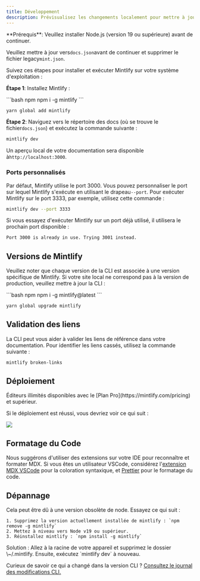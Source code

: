 ```yaml
---
title: Développement
description: Prévisualisez les changements localement pour mettre à jour votre documentation
---
```


<Info>
  **Prérequis**: Veuillez installer Node.js (version 19 ou supérieure) avant de continuer.<br />

  Veuillez mettre à jour vers`docs.json`avant de continuer et supprimer le fichier legacy`mint.json`.
</Info>

Suivez ces étapes pour installer et exécuter Mintlify sur votre système d'exploitation :

**Étape 1**: Installez Mintlify :

<CodeGroup>
  ```bash npm
  npm i -g mintlify
  ```

  ```bash yarn
  yarn global add mintlify
  ```
</CodeGroup>

**Étape 2**: Naviguez vers le répertoire des docs (où se trouve le fichier`docs.json`) et exécutez la commande suivante :

```bash
mintlify dev
```

Un aperçu local de votre documentation sera disponible à`http://localhost:3000`.

### Ports personnalisés

Par défaut, Mintlify utilise le port 3000. Vous pouvez personnaliser le port sur lequel Mintlify s'exécute en utilisant le drapeau`--port`. Pour exécuter Mintlify sur le port 3333, par exemple, utilisez cette commande :

```bash
mintlify dev --port 3333
```

Si vous essayez d'exécuter Mintlify sur un port déjà utilisé, il utilisera le prochain port disponible :

```md
Port 3000 is already in use. Trying 3001 instead.
```

## Versions de Mintlify

Veuillez noter que chaque version de la CLI est associée à une version spécifique de Mintlify. Si votre site local ne correspond pas à la version de production, veuillez mettre à jour la CLI :

<CodeGroup>
  ```bash npm
  npm i -g mintlify@latest
  ```

  ```bash yarn
  yarn global upgrade mintlify
  ```
</CodeGroup>

## Validation des liens

La CLI peut vous aider à valider les liens de référence dans votre documentation. Pour identifier les liens cassés, utilisez la commande suivante :

```bash
mintlify broken-links
```

## Déploiement

<Tip>
  Éditeurs illimités disponibles avec le [Plan Pro](https://mintlify.com/pricing) et supérieur.
</Tip>

Si le déploiement est réussi, vous devriez voir ce qui suit :

<Frame>
  <img src="/images/checks-passed.png" style={{ borderRadius: '0.5rem' }} />
</Frame>

## Formatage du Code

Nous suggérons d'utiliser des extensions sur votre IDE pour reconnaître et formater MDX. Si vous êtes un utilisateur VSCode, considérez l'[extension MDX VSCode](https://marketplace.visualstudio.com/items?itemName=unifiedjs.vscode-mdx) pour la coloration syntaxique, et [Prettier](https://marketplace.visualstudio.com/items?itemName=esbenp.prettier-vscode) pour le formatage du code.

## Dépannage

<AccordionGroup>
  <Accordion title="Error: Could not load the &#x22;sharp&#x22; module using the darwin-arm64 runtime">
    Cela peut être dû à une version obsolète de node. Essayez ce qui suit :

    1. Supprimez la version actuellement installée de mintlify : `npm remove -g mintlify`
    2. Mettez à niveau vers Node v19 ou supérieur.
    3. Réinstallez mintlify : `npm install -g mintlify`
  </Accordion>

  <Accordion title="Issue: Encountering an unknown error">
    Solution : Allez à la racine de votre appareil et supprimez le dossier \~/.mintlify. Ensuite, exécutez `mintlify dev` à nouveau.
  </Accordion>
</AccordionGroup>

Curieux de savoir ce qui a changé dans la version CLI ? [Consultez le journal des modifications CLI.](https://www.npmjs.com/package/mintlify?activeTab=versions)
